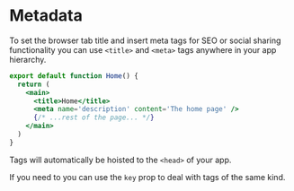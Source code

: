 <Metadata
  title='Getting Started: Metadata'
  description='Learn how to set head metadata in a new Firebolt app.'
/>

# Metadata

To set the browser tab title and insert meta tags for SEO or social sharing functionality you can use `<title>` and `<meta>` tags anywhere in your app hierarchy.

```jsx title='pages/index.js' lineNumbers
export default function Home() {
  return (
    <main>
      <title>Home</title>
      <meta name='description' content='The home page' />
      {/* ...rest of the page... */}
    </main>
  )
}
```

Tags will automatically be hoisted to the `<head>` of your app.

If you need to you can use the `key` prop to deal with tags of the same kind.
